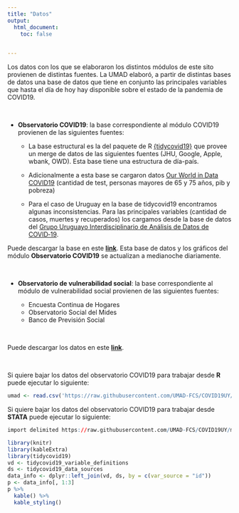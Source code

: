 ```yaml
---
title: "Datos"
output:
  html_document:
    toc: false
 

---
```


Los datos con los que se elaboraron los distintos módulos de este sito provienen de distintas fuentes. La UMAD elaboró, a partir de distintas bases de datos una base de datos que tiene en conjunto las principales variables que hasta el día de hoy hay disponible sobre el estado de la pandemia de COVID19.    

<br />


+ __Observatorio COVID19__: la base correspondiente al módulo COVID19 provienen de las siguientes fuentes:

    * La base estructural es la del paquete de R [{tidycovid19}](https://github.com/joachim-gassen/tidycovid19) que provee un merge de datos de las siguientes fuentes (JHU, Google, Apple, wbank, OWD). Esta base tiene una estructura de día-país.
    
    * Adicionalmente a esta base se cargaron datos [Our World in Data COVID19](https://ourworldindata.org/coronavirus) (cantidad de test, personas mayores de 65 y 75 años, pib y pobreza)
    
    * Para el caso de Uruguay en la base de tidycovid19 encontramos algunas inconsistencias. Para las principales variables (cantidad de casos, muertes y recuperados) los cargamos desde la base de datos del [Grupo Uruguayo Interdisciplinario de Análisis de Datos de COVID‑19](https://guiad-covid.github.io/).
<br />

Puede descargar la base en este [__link__](https://github.com/UMAD-FCS/COVID19UY/tree/master/download-data). Esta base de datos y los gráficos del módulo __Observatorio COVID19__ se actualizan a medianoche diariamente.

<br />    

+ __Observatorio de vulnerabilidad social__: la base correspondiente al módulo de vulnerabilidad social provienen de las siguientes fuentes:

    * Encuesta Continua de Hogares
    * Observatorio Social del Mides
    * Banco de Previsión Social



<br />

Puede descargar los datos en este [__link__](https://drive.google.com/file/d/1KVXk4Yc-DxpQxVhOAcxv2I4xPhTNfjrp/view?usp=sharing). 

<br />


Si quiere bajar los datos del observatorio COVID19 para trabajar desde __R__ puede ejecutar lo siguiente:
```r
umad <- read.csv('https://raw.githubusercontent.com/UMAD-FCS/COVID19UY/master/download-data/merge_umad.csv')
```


Si quiere bajar los datos del observatorio COVID19 para trabajar desde __STATA__ puede ejecutar lo siguiente:
```r
import delimited https://raw.githubusercontent.com/UMAD-FCS/COVID19UY/master/download-data/merge_umad.csv
```




```r
library(knitr)
library(kableExtra)
library(tidycovid19)
vd <- tidycovid19_variable_definitions
ds <- tidycovid19_data_sources
data_info <- dplyr::left_join(vd, ds, by = c(var_source = "id"))
p <- data_info[, 1:3]
p %>%
  kable() %>%
  kable_styling()
```


